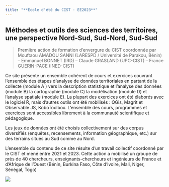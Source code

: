 ```yaml
---
title: "**École d'été du CIST · EE2023**"
---
```


## Méthodes et outils des sciences des territoires, une perspective Nord-Sud, Sud-Nord, Sud-Sud

> Première action de formation d'envergure du CIST coordonnée par Mouftaou AMADOU SANNI (LARESPD / Université de Parakou, Bénin) -- Emmanuel BONNET (IRD) -- Claude GRASLAND (UPC-CIST) -- France GUERIN-PACE (INED-CIST)

Ce site présente un ensemble cohérent de cours et exercices couvrant l'ensemble des étapes d'analyse de données territoriales en partant de la collecte (module A ) vers la description statistique et l'analyse des données (module B) la cartographie (module C) la modélisation (module D) et l'analyse spatiale (module E). La plupart des exercices ont été élaborés avec le logiciel R, mais d'autres outils ont été mobilisés : QGis, Magrit et Observable JS, KoboToolbox. L'ensemble des cours, programmes et exercices sont accessibles librement à la communauté scientifique et pédagogique.

Les jeux de données ont été choisis collectivement sur des corpus diversifiés (enquêtes, recensements, information géographique, etc.) sur des terrains situés au Sud comme au Nord.

L'ensemble du contenu de ce site résulte d'un travail collectif coordonné par le CIST et mené entre 2021 et 2023. Cette action a mobilisé un groupe de près de 40 chercheurs, enseignants-chercheurs et ingénieurs de France et d'Afrique de l'Ouest (Bénin, Burkina Faso, Côte d'Ivoire, Mali, Niger, Sénégal, Togo)

![](img/logo.png){width="90%;" fig-align="center"}
